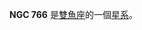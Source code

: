 {{NGCInfoBox|NGCID=NGC 766|發現者=約翰·弗里德里希·威廉·赫歇爾|發現日期=1828年1月8日|其他編號=UGC 1458,MCG 1-6-19,ZWG 413.19|曆元=J2000.0|赤經=1時58分42秒
|赤緯=8°20'50"|星座=雙魚座|星體=星系|星等=12.9|表面亮度=14.5|藍等=13.9}}

'''NGC 766''' 是[[雙魚座|雙魚座]]的一個[[星系|星系]]。

{{NGCReference|766}}
{{Catalogs|NGC=766}}

{{Galaxy-stub}}